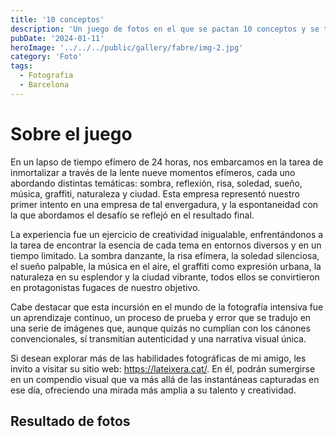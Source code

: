 ```yaml
---
title: '10 conceptos'
description: 'Un juego de fotos en el que se pactan 10 conceptos y se tratan de fotografiar'
pubDate: '2024-01-11'
heroImage: '../../../public/gallery/fabre/img-2.jpg'
category: 'Foto'
tags:
  - Fotografia
  - Barcelona
---
```


# Sobre el juego

En un lapso de tiempo efímero de 24 horas, nos embarcamos en la tarea de inmortalizar a través de la lente nueve momentos efímeros, cada uno abordando distintas temáticas: sombra, reflexión, risa, soledad, sueño, música, graffiti, naturaleza y ciudad. Esta empresa representó nuestro primer intento en una empresa de tal envergadura, y la espontaneidad con la que abordamos el desafío se reflejó en el resultado final.

La experiencia fue un ejercicio de creatividad inigualable, enfrentándonos a la tarea de encontrar la esencia de cada tema en entornos diversos y en un tiempo limitado. La sombra danzante, la risa efímera, la soledad silenciosa, el sueño palpable, la música en el aire, el graffiti como expresión urbana, la naturaleza en su esplendor y la ciudad vibrante, todos ellos se convirtieron en protagonistas fugaces de nuestro objetivo.

Cabe destacar que esta incursión en el mundo de la fotografía intensiva fue un aprendizaje continuo, un proceso de prueba y error que se tradujo en una serie de imágenes que, aunque quizás no cumplían con los cánones convencionales, sí transmitían autenticidad y una narrativa visual única.

Si desean explorar más de las habilidades fotográficas de mi amigo, les invito a visitar su sitio web: https://lateixera.cat/. En él, podrán sumergirse en un compendio visual que va más allá de las instantáneas capturadas en ese día, ofreciendo una mirada más amplia a su talento y creatividad.

## Resultado de fotos
